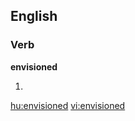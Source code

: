 ==English==

===Verb===
'''envisioned'''

# {{past of|[[envision]]}}

[[hu:envisioned]]
[[vi:envisioned]]
